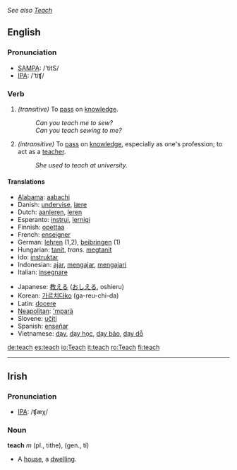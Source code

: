 ''See also [[Teach]]''
==English==
=== Pronunciation ===
*[[w:SAMPA|SAMPA]]: /'titS/
*[[w:IPA|IPA]]: /'tiʧ/

=== Verb ===
{{irregverb|'''to teach'''|'''[[teaches]]'''|'''[[taught]]'''|'''[[taught]]'''|'''[[teaching]]'''}}

#''(transitive)'' To [[pass]] on [[knowledge]].
#:''Can you teach me to sew?''
#:''Can you teach sewing to me?''
#''(intransitive)'' To [[pass]] on [[knowledge]], especially as one's profession; to act as a [[teacher]].
#:''She used to teach at university.''

==== Translations ====
{{top}}
*[[Alabama]]: [[aabachi]]
*Danish: [[undervise]], [[lære]]
*Dutch: [[aanleren]], [[leren]]
*Esperanto: [[instrui]], [[lernigi]]
*Finnish: [[opettaa]]
*French: [[enseigner]]
*German: [[lehren]] (1,2), [[beibringen]] (1)
*Hungarian: [[tanít]], ''trans.'' [[megtanít]]
*Ido: [[instruktar]]
*Indonesian: [[ajar]], [[ajar|mengajar]], [[ajar|mengajari]]
*Italian: [[insegnare]]
{{mid}}
*Japanese: [[教える]] ([[おしえる]], oshieru)
*Korean: [[가르치다]][[:ko:가르치다|ko]] (ga-reu-chi-da)
*Latin: [[docere]]
*[[Neapolitan]]: [['mparà]]
*Slovene: [[učiti]]
*Spanish: [[enseñar]]
*Vietnamese: [[dạy]], [[dạy học]], [[dạy bảo]], [[dạy dỗ]]
{{bottom}}

[[de:teach]]
[[es:teach]]
[[io:Teach]]
[[it:teach]]
[[ro:Teach]]
[[fi:teach]]

----

==Irish==
===Pronunciation===
*[[International Phonetic Alphabet|IPA]]: /ʧæχ/

===Noun===

'''teach''' ''m'' (pl., tithe), (gen., tí)

*A [[house]], a [[dwelling]].